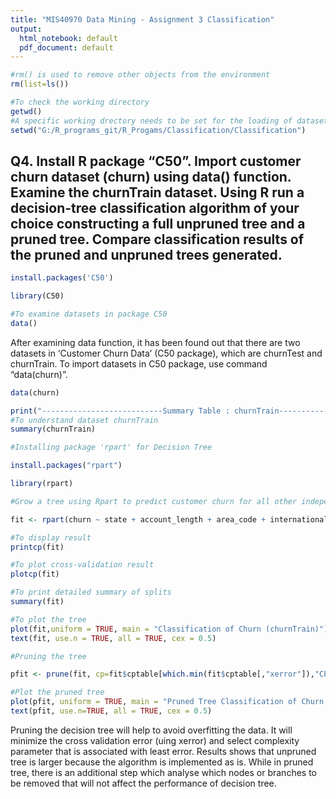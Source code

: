 ```yaml
---
title: "MIS40970 Data Mining - Assignment 3 Classification"
output:
  html_notebook: default
  pdf_document: default
---
```

```r
#rm() is used to remove other objects from the environment
rm(list=ls())

#To check the working directory
getwd()
#A specific working drectory needs to be set for the loading of dataset
setwd("G:/R_programs_git/R_Progams/Classification/Classification")

```

## **Q4. Install	R	package	"C50".	Import	customer	churn	dataset	(churn)	using	data() function. Examine	the	churnTrain dataset. Using	R	run	a	decision-tree	classification	algorithm	of	your choice	constructing	a	full	unpruned	tree	and	a	pruned	tree.	Compare	classification	results	of the	pruned	and	unpruned	trees generated.**	
```r
install.packages('C50')

library(C50)

#To examine datasets in package C50
data()
```
After examining data function, it has been found out that there are two datasets in 'Customer Churn Data' (C50 package), which are churnTest and churnTrain. To import datasets in C50 package, use command "data(churn)".
```r
data(churn)

print("---------------------------Summary Table : churnTrain---------------------")
#To understand dataset churnTrain
summary(churnTrain)
```
```r
#Installing package 'rpart' for Decision Tree

install.packages("rpart")

library(rpart)

```
```r
#Grow a tree using Rpart to predict customer churn for all other independent variables

fit <- rpart(churn ~ state + account_length + area_code + international_plan + voice_mail_plan + total_day_charge + total_eve_charge + total_night_charge + total_intl_charge + number_vmail_messages + number_customer_service_calls, method="class",data=churnTrain)

#To display result
printcp(fit)

#To plot cross-validation result
plotcp(fit)

#To print detailed summary of splits
summary(fit)

#To plot the tree
plot(fit,uniform = TRUE, main = "Classification of Churn (churnTrain)")
text(fit, use.n = TRUE, all = TRUE, cex = 0.5)
```
```r
#Pruning the tree

pfit <- prune(fit, cp=fit$cptable[which.min(fit$cptable[,"xerror"]),"CP"])

#Plot the pruned tree
plot(pfit, uniform = TRUE, main = "Pruned Tree Classification of Churn (churnTrain)")
text(pfit, use.n=TRUE, all = TRUE, cex = 0.5)
```
Pruning the decision tree will help to avoid overfitting the data. It will minimize the cross validation error (uing xerror) and select complexity parameter that is associated with least error. Results shows that unpruned tree is larger because the algorithm is implemented as is. While in pruned tree, there is an additional step which analyse which nodes or branches to be removed that will not affect the performance of decision tree. 


